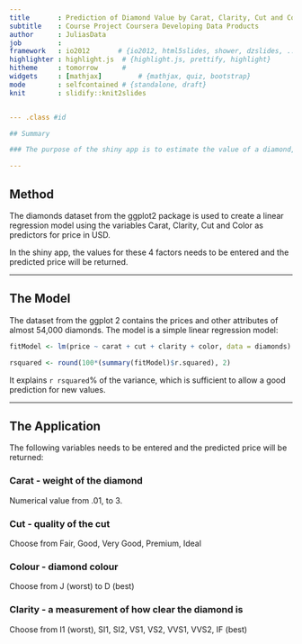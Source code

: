 ```yaml
---
title       : Prediction of Diamond Value by Carat, Clarity, Cut and Color
subtitle    : Course Project Coursera Developing Data Products  
author      : JuliasData  
job         : 
framework   : io2012       # {io2012, html5slides, shower, dzslides, ...}
highlighter : highlight.js  # {highlight.js, prettify, highlight}
hitheme     : tomorrow      # 
widgets     : [mathjax]         # {mathjax, quiz, bootstrap}
mode        : selfcontained # {standalone, draft}
knit        : slidify::knit2slides


--- .class #id 

## Summary

### The purpose of the shiny app is to estimate the value of a diamond, for which the so-called 4 C's are known.

---
```


## Method

The diamonds dataset from the ggplot2 package is used to create a linear regression model using the variables Carat, Clarity, Cut and Color as predictors for price in USD. 

In the shiny app, the values for these 4 factors needs to be entered and the predicted price will be returned.


---

## The Model
The dataset from the ggplot 2 contains the prices and other attributes of almost 54,000 diamonds. The model is a simple linear regression model:

```r
fitModel <- lm(price ~ carat + cut + clarity + color, data = diamonds)
```

```r
rsquared <- round(100*(summary(fitModel)$r.squared), 2)
```
It explains `r rsquared`% of the variance, which is sufficient to allow a good prediction for new values.

---

## The Application

The following variables needs to be entered and the predicted price will be returned:

### Carat - weight of the diamond 
Numerical value from .01, to 3.

### Cut - quality of the cut
Choose from Fair, Good, Very Good, Premium, Ideal

### Colour -  diamond colour
Choose from J (worst) to D (best)

### Clarity -  a measurement of how clear the diamond is
Choose from I1 (worst), SI1, SI2, VS1, VS2, VVS1, VVS2, IF (best)



